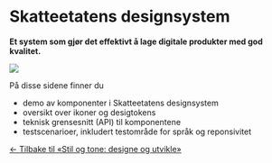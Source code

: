 
<Meta title="Generelt/Introduksjon" />

# Skatteetatens designsystem

<p>
  <strong>
    Et system som gjør det effektivt å lage digitale produkter med god kvalitet.
  </strong>
</p>

<div className={'introImageContainer'}>
  <img src={imageUrl} />
</div>

På disse sidene finner du

- demo av komponenter i Skatteetatens designsystem
- oversikt over ikoner og desigtokens
- teknisk grensesnitt (API) til komponentene
- testscenarioer, inkludert testområde for språk og reponsivitet

[← Tilbake til «Stil og tone: designe og utvikle»](https://www.skatteetaten.no/stilogtone/designe-utvikle/)
